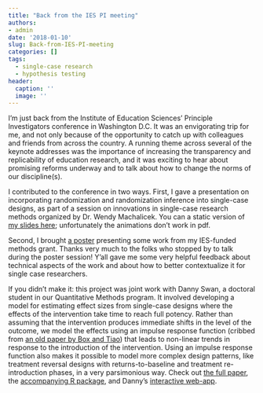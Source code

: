 ```yaml
---
title: "Back from the IES PI meeting"
authors:
- admin
date: '2018-01-10'
slug: Back-from-IES-PI-meeting
categories: []
tags:
  - single-case research
  - hypothesis testing
header:
  caption: ''
  image: ''
---
```


I'm just back from the Institute of Education Sciences' Principle Investigators conference in Washington D.C. It was an envigorating trip for me, and not only because of the opportunity to catch up with colleagues and friends from across the country. A running theme across several of the keynote addresses was the importance of increasing the transparency and replicability of education research, and it was exciting to hear about promising reforms underway and to talk about how to change the norms of our discipline(s). 

I contributed to the conference in two ways. First, I gave a presentation on incorporating randomization and randomization inference into single-case designs, as part of a session on innovations in single-case research methods organized by Dr. Wendy Machalicek. You can a static version of [my slides here](/files/Randomization-inference-for-SCED-2018-01-10.pdf); unfortunately the animations don't work in pdf. 

Second, I brought [a poster](/files/Gradual-effects-model-poster-IES-2018-01-10.pdf) presenting some work from my IES-funded methods grant. Thanks very much to the folks who stopped by to talk during the poster session! Y'all gave me some very helpful feedback about technical aspects of the work and about how to better contextualize it for single case researchers. 

If you didn't make it: this project was joint work with Danny Swan, a doctoral student in our Quantitative Methods program. It involved developing a model for estimating effect sizes from single-case designs where the effects of the intervention take time to reach full potency. Rather than assuming that the intervention produces immediate shifts in the level of the outcome, we model the effects using an impulse response function (cribbed from [an old paper by Box and Tiao](http://www.jstor.org/stable/2285379)) that leads to non-linear trends in response to the introduction of the intervention. Using an impulse response function also makes it possible to model more complex design patterns, like treatment reversal designs with returns-to-baseline and treatment re-introduction phases, in a very parsimonious way. Check out [the full paper](https://osf.io/gaxrv/), the [accompanying R package](https://github.com/jepusto/SingleCaseES), and Danny's [interactive web-app](https://jepusto.shinyapps.io/gem-scd/).
